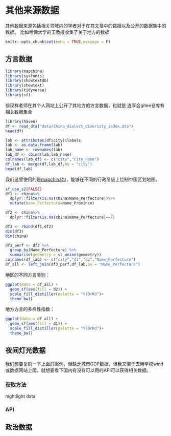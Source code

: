 # 其他来源数据

其他数据来源包括相关领域内的学者对于在其文章中的数据以及公开的数据集中的数据。
比如哈佛大学的王教授收集了关于地方的数据

```r
knitr::opts_chunk$set(echo = TRUE,message = F)
```


## 方言数据
```r
library(mapchina)
library(sysfonts)
library(showtextdb)
library(showtext)
library(tidyverse)
library(sf)
```


徐现祥老师在其个人网站上公开了其地方的方言数据，也就是
连享会gitee仓库有[相关数据集合](https://gitee.com/arlionn/IRE/tree/master/)



```r
library(haven)
df <- read_dta("data/China_dialect_diversity_index.dta")
head(df)
```


```r
lab <- attributes(df$city)$labels
lab <- as.data.frame(lab)
lab_name <- rownames(lab)
lab_df <- cbind(lab,lab_name)
colnames(lab_df) <- c("city","city_name")
df_lab <- merge(df,lab_df,by = "city")
head(df_lab)
```


我们这里使用的是[mapchina](https://github.com/xmc811/mapchina)包，能够在不同的行政层级上绘制中国区划地图。

```r
sf_use_s2(FALSE)
df1 <- china%>%
  dplyr::filter(is.na(china$Name_Perfecture))%>%
  mutate(Name_Perfecture=Name_Province)

df2 <- china%>%
  dplyr::filter(is.na(china$Name_Perfecture)==F)

df3 <- rbind(df1,df2)
dim(df3)
dim(china)

df3_perf <- df3 %>%
  group_by(Name_Perfecture) %>%
  summarise(geometry = st_union(geometry))
colnames(df_lab) <- c("city","d1","d2","Name_Perfecture")
df_all <- left_join(df3_perf,df_lab,by = "Name_Perfecture")
```



地区的不同方言类别：

```r
ggplot(data = df_all) +
  geom_sf(aes(fill = d2)) +
  scale_fill_distiller(palette = "YlOrRd")+
  theme_bw()
```



地方方言的多样性指数：

```r
ggplot(data = df_all) +
  geom_sf(aes(fill = d1)) +
  scale_fill_distiller(palette = "YlOrRd")+
  theme_bw()
```




## 夜间灯光数据

我们想要复刻一下上面的案例，但缺乏城市GDP数据，但我又懒于去用学校wind或数据网站上爬。就想要看下国内有没有可以用的API可以获得相关数据。

### 获取方法

nightlight data


### API









## 政治数据





